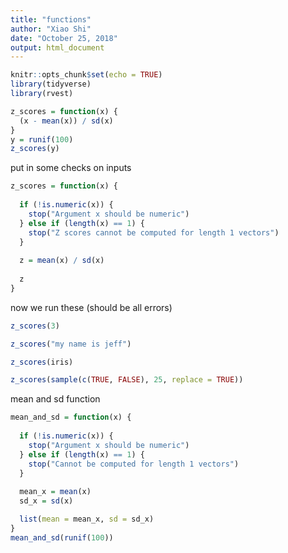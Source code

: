 ```yaml
---
title: "functions"
author: "Xiao Shi"
date: "October 25, 2018"
output: html_document
---
```


```r
knitr::opts_chunk$set(echo = TRUE)
library(tidyverse)
library(rvest)
```

```r
z_scores = function(x) {
  (x - mean(x)) / sd(x)
}
y = runif(100)
z_scores(y)
```

put in some checks on inputs
```r
z_scores = function(x) {
  
  if (!is.numeric(x)) {
    stop("Argument x should be numeric")
  } else if (length(x) == 1) {
    stop("Z scores cannot be computed for length 1 vectors")
  }
  
  z = mean(x) / sd(x)
  
  z
}
```

now we run these (should be all errors)
```r
z_scores(3)

z_scores("my name is jeff")

z_scores(iris)

z_scores(sample(c(TRUE, FALSE), 25, replace = TRUE))
```

mean and sd function
```r
mean_and_sd = function(x) {
  
  if (!is.numeric(x)) {
    stop("Argument x should be numeric")
  } else if (length(x) == 1) {
    stop("Cannot be computed for length 1 vectors")
  }
  
  mean_x = mean(x)
  sd_x = sd(x)

  list(mean = mean_x, sd = sd_x)
}
mean_and_sd(runif(100))
```

